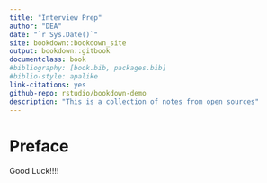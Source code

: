 ```yaml
--- 
title: "Interview Prep"
author: "DEA"
date: "`r Sys.Date()`"
site: bookdown::bookdown_site
output: bookdown::gitbook
documentclass: book
#bibliography: [book.bib, packages.bib]
#biblio-style: apalike
link-citations: yes
github-repo: rstudio/bookdown-demo
description: "This is a collection of notes from open sources"
---
```


<style> 
body {text-align: justify} 
</style>

# Preface {-}

<div class="boxy">

Good Luck!!!!

</div>

